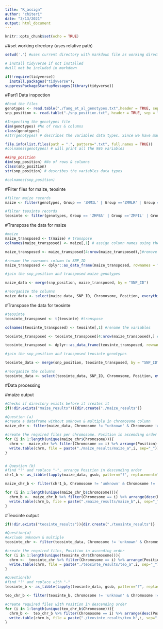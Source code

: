 ---
title: "R_assign"
author: "chiteri"
date: "3/13/2021"
output: html_document
---

```{r setup, include=FALSE}
knitr::opts_chunk$set(echo = TRUE)
```
##set working directory (uses relative path)
```{r}
setwd('.') #uses current directory with markdown file as working directory
```


```{r, include=FALSE}
# install tidyverse if not installed
#will not be included in markdown

if(!require(tidyverse))
  install.packages("tidyverse");
suppressPackageStartupMessages(library(tidyverse))
```

#Part1 Data inspection

```{r}
#Read the files
genotypes <- read.table("./fang_et_al_genotypes.txt",header = TRUE, sep = "\t")
snp_position <- read.table("./snp_position.txt", header = TRUE, sep = "\t")

#Inspecting the genotypes file
dim(genotypes) #No of rows & columns
class(genotypes)
#str(genotypes) # describes the variables data types. Since we have many variables we don't output them

file.info(list.files(path = ".", pattern=".txt", full.names = TRUE))
#colnames(genotypes) # will print all the 986 variables

##Snp_position
dim(snp_position) #No of rows & columns
class(snp_position)
str(snp_position) # describes the variables data types

#colnames(snp_position)

```

#Filter files for maize, teosinte

```{r}
#filter maize records
maize <- filter(genotypes, Group == 'ZMMIL' | Group =='ZMMLR' | Group == 'ZMMMR')

#filter teosinte records
teosinte <- filter(genotypes, Group == 'ZMPBA' | Group =='ZMPIL' | Group == 'ZMPJA')
```

#Transpose the data for maize
```{r}

#maize
maize_transposed <- t(maize) # transpose
colnames(maize_transposed) <- maize[,1] # assign column names using the first column before transposing

maize_transposed <- maize_transposed[4:nrow(maize_transposed),]#remove first 3 rows

#rename the rownames column to SNP_ID
maize_transposed <- dplyr::as_data_frame(maize_transposed, rownames = "SNP_ID")

#join the snp_position and transposed maize genotypes

maize_data <- merge(snp_position, maize_transposed, by = "SNP_ID")

#reorganize the columns
maize_data <- select(maize_data, SNP_ID, Chromosome, Position, everything())

```
#Transpose the data for teosinte
```{r}
#teosinte
teosinte_transposed <- t(teosinte) #transpose 

colnames(teosinte_transposed) <- teosinte[,1] #rename the variables

teosinte_transposed <- teosinte_transposed[4:nrow(maize_transposed),] #exclude first 3 rows

teosinte_transposed <- dplyr::as_data_frame(teosinte_transposed, rownames = "SNP_ID") #rename rownames

#join the snp_position and transposed teosinte genotypes

teosinte_data <- merge(snp_position, teosinte_transposed, by = "SNP_ID")

#reorganize the columns
teosinte_data <- select(teosinte_data, SNP_ID, Chromosome, Position, everything())
```

#Data processing

#maize output 
```{r}
#Checks if directory exists before it creates it
if(!dir.exists("maize_results")){dir.create("./maize_results")}
```


```{r}
#Question (a)
#create a dataframe without unknown & multiple in chromosome column
maize_chr <- filter(maize_data, Chromosome != "unknown" & Chromosome != "multiple")

#create the required files per chromosome. Position in ascending order
for (i in 1:length(unique(maize_chr$Chromosome))){
  chrm <-  maize_chr %>% filter(Chromosome == i) %>% arrange(Position)
  write.table(chrm, file = paste("./maize_results/maize_a",i, sep="_"))
}


# Question (b)
#find "?" and replace "-", arrange Position in descending order
chr1_b <- as_tibble(lapply(maize_data, gsub, pattern="?", replacement="-", fixed=TRUE))

maize_chr_b <- filter(chr1_b, Chromosome != 'unknown' & Chromosome != 'multiple')

for (i in 1:length(unique(maize_chr_b$Chromosome))){
  chrm_b <-  maize_chr_b %>% filter(Chromosome == i) %>% arrange(desc(Position))
  write.table(chrm_b, file = paste("./maize_results/maize_b",i, sep="_"))
}
```

#Teosinte output
```{r,echo=FALSE }
if(!dir.exists("teosinte_results")){dir.create("./teosinte_results")}
```
```{r}
#Question(a)
#exclude unknown & multiple
teosinte_chr <- filter(teosinte_data, Chromosome != 'unknown' & Chromosome != 'multiple')

#create the required files, Position in ascending order
for (i in 1:length(unique(teosinte_chr$Chromosome))){
  chrm <-  teosinte_chr %>% filter(Chromosome == i) %>% arrange(Position)
  write.table(chrm, file = paste("./teosinte_results/teo_a",i, sep="_"))
}
```
```{r}
#Question(b)
#find "?" and replace with "-"
teosinte_b <- as_tibble(lapply(teosinte_data, gsub, pattern="?", replacement="-", fixed=TRUE))

teo_chr_b <- filter(teosinte_b, Chromosome != 'unknown' & Chromosome != 'multiple')

#create required files with Position in descending order
for (i in 1:length(unique(teo_chr_b$Chromosome))){
  chrm_b <-  teo_chr_b %>% filter(Chromosome == i) %>% arrange(desc(Position))
  write.table(chrm_b, file = paste("./teosinte_results/teo_b",i, sep="_"))
}
```



